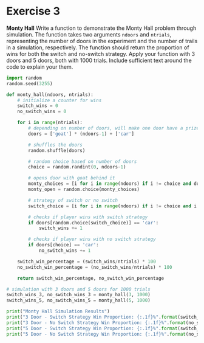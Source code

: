 # Exercise 3

**Monty Hall**
   Write a function to demonstrate the Monty Hall problem through
   simulation. The function takes two arguments `ndoors` and
   `ntrials`, representing the number of doors in the experiment and
   the number of trails in a simulation, respectively. The function
   should return the proportion of wins for both the switch and
   no-switch strategy. Apply your function with 3 doors and 5 doors,
   both with 1000 trials. Include sufficient text around the code to
   explain your them.

```python
import random
random.seed(3255)

def monty_hall(ndoors, ntrials):
    # initialize a counter for wins
    switch_wins = 0
    no_switch_wins = 0

    for i in range(ntrials):
        # depending on number of doors, will make one door have a prize
        doors = ['goat'] * (ndoors-1) + ['car']

        # shuffles the doors
        random.shuffle(doors)

        # random choice based on number of doors
        choice = random.randint(0, ndoors-1)

        # opens door with goat behind it
        monty_choices = [i for i in range(ndoors) if i != choice and doors[i] == 'goat']
        monty_open = random.choice(monty_choices)

        # strategy of switch or no switch
        switch_choice = [i for i in range(ndoors) if i != choice and i != monty_open]

        # checks if player wins with switch strategy
        if doors[random.choice(switch_choice)] == 'car':
            switch_wins += 1

        # checks if player wins with no switch strategy
        if doors[choice] == 'car':
            no_switch_wins += 1

    switch_win_percentage = (switch_wins/ntrials) * 100
    no_switch_win_percentage = (no_switch_wins/ntrials) * 100

    return switch_win_percentage, no_switch_win_percentage

# simulation with 3 doors and 5 doors for 1000 trials
switch_wins_3, no_switch_wins_3 = monty_hall(3, 1000)
switch_wins_5, no_switch_wins_5 = monty_hall(5, 1000)

print("Monty Hall Simulation Results")
print("3 Door - Switch Strategy Win Proportion: {:.1f}%".format(switch_wins_3))
print("3 Door - No Switch Strategy Win Proportion: {:.1f}%".format(no_switch_wins_3))
print("5 Door - Switch Strategy Win Proportion: {:.1f}%".format(switch_wins_5))
print("5 Door - No Switch Strategy Win Proportion: {:.1f}%".format(no_switch_wins_5))
```
